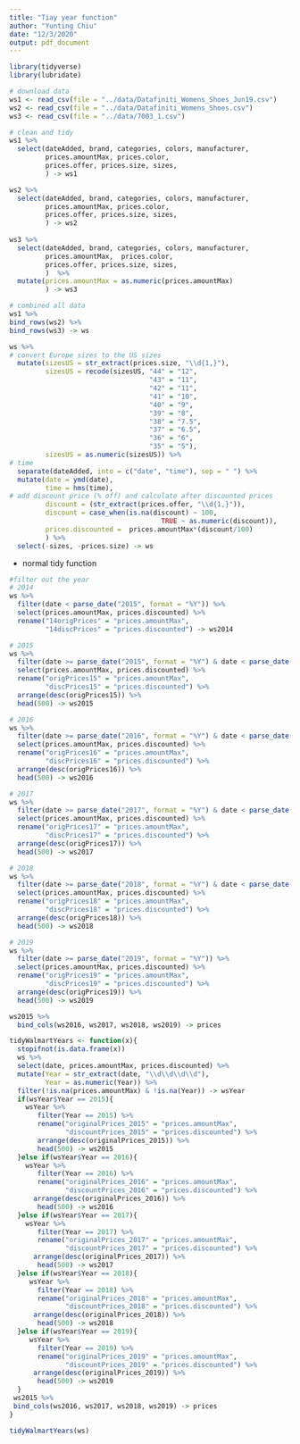 ```yaml
---
title: "Tiay year function"
author: "Yunting Chiu"
date: "12/3/2020"
output: pdf_document
---
```


```r
library(tidyverse)
library(lubridate)

# download data
ws1 <- read_csv(file = "../data/Datafiniti_Womens_Shoes_Jun19.csv")
ws2 <- read_csv(file = "../data/Datafiniti_Womens_Shoes.csv")
ws3 <- read_csv(file = "../data/7003_1.csv")  

# clean and tidy
ws1 %>%
  select(dateAdded, brand, categories, colors, manufacturer,
         prices.amountMax, prices.color, 
         prices.offer, prices.size, sizes,
         ) -> ws1

ws2 %>%
  select(dateAdded, brand, categories, colors, manufacturer,
         prices.amountMax, prices.color, 
         prices.offer, prices.size, sizes,
         ) -> ws2
  
ws3 %>%
  select(dateAdded, brand, categories, colors, manufacturer,
         prices.amountMax,  prices.color, 
         prices.offer, prices.size, sizes,
         )  %>%
  mutate(prices.amountMax = as.numeric(prices.amountMax)
         ) -> ws3

# combined all data
ws1 %>%
bind_rows(ws2) %>%
bind_rows(ws3) -> ws

ws %>%
# convert Europe sizes to the US sizes
  mutate(sizesUS = str_extract(prices.size, "\\d{1,}"),
         sizesUS = recode(sizesUS, "44" = "12",
                                   "43" = "11",
                                   "42" = "11",
                                   "41" = "10", 
                                   "40" = "9",
                                   "39" = "8",
                                   "38" = "7.5",
                                   "37" = "6.5",
                                   "36" = "6",
                                   "35" = "5"),
         sizesUS = as.numeric(sizesUS)) %>%
# time 
  separate(dateAdded, into = c("date", "time"), sep = " ") %>%
  mutate(date = ymd(date),
         time = hms(time),
# add discount price (% off) and calculate after discounted prices
         discount = (str_extract(prices.offer, "\\d{1,}")),
         discount = case_when(is.na(discount) ~ 100,
                                      TRUE ~ as.numeric(discount)),
         prices.discounted =  prices.amountMax*(discount/100)
         ) %>%
  select(-sizes, -prices.size) -> ws

```

- normal tidy function
```r
#filter out the year
# 2014
ws %>%
  filter(date < parse_date("2015", format = "%Y")) %>%
  select(prices.amountMax, prices.discounted) %>%
  rename("14origPrices" = "prices.amountMax",
         "14discPrices" = "prices.discounted") -> ws2014

# 2015
ws %>%
  filter(date >= parse_date("2015", format = "%Y") & date < parse_date("2016", format = "%Y")) %>%
  select(prices.amountMax, prices.discounted) %>%
  rename("origPrices15" = "prices.amountMax",
         "discPrices15" = "prices.discounted") %>%
  arrange(desc(origPrices15)) %>%
  head(500) -> ws2015

# 2016
ws %>%
  filter(date >= parse_date("2016", format = "%Y") & date < parse_date("2017", format = "%Y")) %>%
  select(prices.amountMax, prices.discounted) %>%
  rename("origPrices16" = "prices.amountMax",
         "discPrices16" = "prices.discounted") %>%
  arrange(desc(origPrices16)) %>%
  head(500) -> ws2016

# 2017
ws %>%
  filter(date >= parse_date("2017", format = "%Y") & date < parse_date("2018", format = "%Y")) %>%
  select(prices.amountMax, prices.discounted) %>%
  rename("origPrices17" = "prices.amountMax",
         "discPrices17" = "prices.discounted") %>%
  arrange(desc(origPrices17)) %>%
  head(500) -> ws2017

# 2018
ws %>%
  filter(date >= parse_date("2018", format = "%Y") & date < parse_date("2019", format = "%Y")) %>%
  select(prices.amountMax, prices.discounted) %>%
  rename("origPrices18" = "prices.amountMax",
         "discPrices18" = "prices.discounted") %>%
  arrange(desc(origPrices18)) %>%
  head(500) -> ws2018

# 2019
ws %>%
  filter(date >= parse_date("2019", format = "%Y")) %>%
  select(prices.amountMax, prices.discounted) %>%
  rename("origPrices19" = "prices.amountMax",
         "discPrices19" = "prices.discounted") %>%
  arrange(desc(origPrices19)) %>%
  head(500) -> ws2019

ws2015 %>%
  bind_cols(ws2016, ws2017, ws2018, ws2019) -> prices


```

```r
tidyWalmartYears <- function(x){
  stopifnot(is.data.frame(x))
  ws %>%
  select(date, prices.amountMax, prices.discounted) %>%
  mutate(Year = str_extract(date, "\\d\\d\\d\\d"),
         Year = as.numeric(Year)) %>%
  filter(!is.na(prices.amountMax) & !is.na(Year)) -> wsYear
  if(wsYear$Year == 2015){
    wsYear %>%
       filter(Year == 2015) %>%
       rename("originalPrices_2015" = "prices.amountMax",
              "discountPrices_2015" = "prices.discounted") %>%
       arrange(desc(originalPrices_2015)) %>%
       head(500) -> ws2015
  }else if(wsYear$Year == 2016){
    wsYear %>%
       filter(Year == 2016) %>%
       rename("originalPrices_2016" = "prices.amountMax",
              "discountPrices_2016" = "prices.discounted") %>%
      arrange(desc(originalPrices_2016)) %>%
       head(500) -> ws2016
  }else if(wsYear$Year == 2017){
    wsYear %>%
       filter(Year == 2017) %>%
       rename("originalPrices_2017" = "prices.amountMax",
              "discountPrices_2017" = "prices.discounted") %>%
      arrange(desc(originalPrices_2017)) %>%
       head(500) -> ws2017
  }else if(wsYear$Year == 2018){
     wsYear %>%
       filter(Year == 2018) %>%
       rename("originalPrices_2018" = "prices.amountMax",
              "discountPrices_2018" = "prices.discounted") %>%
      arrange(desc(originalPrices_2018)) %>%
       head(500) -> ws2018
  }else if(wsYear$Year == 2019){
     wsYear %>%
       filter(Year == 2019) %>%
       rename("originalPrices_2019" = "prices.amountMax",
              "discountPrices_2019" = "prices.discounted") %>%
      arrange(desc(originalPrices_2019)) %>%
       head(500) -> ws2019
  }
 ws2015 %>%
 bind_cols(ws2016, ws2017, ws2018, ws2019) -> prices
}
```

```r
tidyWalmartYears(ws)
```

